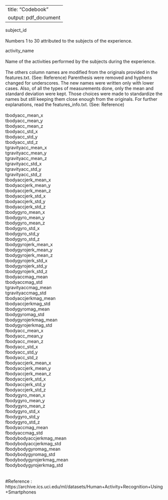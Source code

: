 
---
title: "Codebook"
output: pdf_document
---

subject_id\
\
Numbers 1 to 30 attributed to the subjects of the experience.\

activity_name\
\
Name of the activities performed by the subjects during the experience.\
\
The others column names are modified from the originals provided in the 
features.txt. (See: Reference) Parenthesis were removed and hyphens changed for 
underscores. The new names were written only with lower cases. Also, of all the 
types of measurements done, only the mean and standard deviation were kept. 
Those choices were made to standardize the names but still keeping them close 
enough from the originals. For further explanations, read the features_info.txt.
(See: Reference)\
\
tbodyacc_mean_x\           
tbodyacc_mean_y\           
tbodyacc_mean_z\          
tbodyacc_std_x\            
tbodyacc_std_y\            
tbodyacc_std_z\            
tgravityacc_mean_x\        
tgravityacc_mean_y\       
tgravityacc_mean_z\        
tgravityacc_std_x\         
tgravityacc_std_y\
tgravityacc_std_z\         
tbodyaccjerk_mean_x\      
tbodyaccjerk_mean_y\       
tbodyaccjerk_mean_z\       
tbodyaccjerk_std_x\        
tbodyaccjerk_std_y\        
tbodyaccjerk_std_z\       
tbodygyro_mean_x\          
tbodygyro_mean_y\          
tbodygyro_mean_z\          
tbodygyro_std_x\           
tbodygyro_std_y\          
tbodygyro_std_z\           
tbodygyrojerk_mean_x\      
tbodygyrojerk_mean_y\      
tbodygyrojerk_mean_z\      
tbodygyrojerk_std_x\      
tbodygyrojerk_std_y\       
tbodygyrojerk_std_z\       
tbodyaccmag_mean\          
tbodyaccmag_std\           
tgravityaccmag_mean\      
tgravityaccmag_std\        
tbodyaccjerkmag_mean\      
tbodyaccjerkmag_std\       
tbodygyromag_mean\         
tbodygyromag_std\         
tbodygyrojerkmag_mean\     
tbodygyrojerkmag_std\      
fbodyacc_mean_x\           
fbodyacc_mean_y\
fbodyacc_mean_z\
fbodyacc_std_x\            
fbodyacc_std_y\            
fbodyacc_std_z\            
fbodyaccjerk_mean_x\       
fbodyaccjerk_mean_y\      
fbodyaccjerk_mean_z\       
fbodyaccjerk_std_x\        
fbodyaccjerk_std_y\        
fbodyaccjerk_std_z\        
fbodygyro_mean_x\         
fbodygyro_mean_y\          
fbodygyro_mean_z\          
fbodygyro_std_x\           
fbodygyro_std_y\           
fbodygyro_std_z\          
fbodyaccmag_mean\          
fbodyaccmag_std\           
fbodybodyaccjerkmag_mean\
fbodybodyaccjerkmag_std\   
fbodybodygyromag_mean\    
fbodybodygyromag_std\      
fbodybodygyrojerkmag_mean\
fbodybodygyrojerkmag_std\
\
\
#Reference : https://archive.ics.uci.edu/ml/datasets/Human+Activity+Recognition+Using+Smartphones
